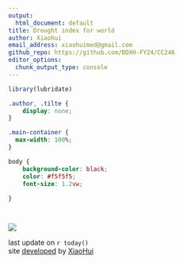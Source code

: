 ```yaml
---
output:
  html_document: default
title: Drought index for world
author: Xiaohui
email_address: xiaohuimed@gmail.com
github_repo: https://github.com/BDXH-FY24/CC246
editor_options: 
  chunk_output_type: console
---
```


```r
library(lubridate)
```

```css
.author, .tilte {
    display: none;
}

.main-container {
  max-width: 100%;
}

body {
    background-color: black;
    color: #f5f5f5;
    font-size: 1.2vw;
    
}




```


![](visuals/world_drough.png)

last update on `r today()`   
site [developed](`r rmarkdown::metadata$github_repo`) by [XiaoHui](`r rmarkdown::metadata$email_address`)

